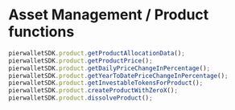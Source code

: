 # Asset Management / Product functions

```ts
pierwalletSDK.product.getProductAllocationData();
pierwalletSDK.product.getProductPrice();
pierwalletSDK.product.getDailyPriceChangeInPercentage();
pierwalletSDK.product.getYearToDatePriceChangeInPercentage();
pierwalletSDK.product.getInvestableTokensForProduct();
pierwalletSDK.product.createProductWithZeroX();
pierwalletSDK.product.dissolveProduct();
```
